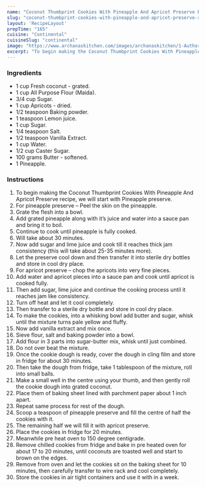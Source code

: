 ---
name: "Coconut Thumbprint Cookies With Pineapple And Apricot Preserve Recipe"
slug: "coconut-thumbprint-cookies-with-pineapple-and-apricot-preserve-recipe"
layout: 'RecipeLayout'
prepTime: "165"
cuisine: "Continental"
cuisineSlug: "continental"
image: "https://www.archanaskitchen.com/images/archanaskitchen/1-Author/jyothir/Coconut_Thumbprint_Cookies_with_Pineapple_and_Apricot_Preserve.jpg"
excerpt: "To begin making the Coconut Thumbprint Cookies With Pineapple And Apricot Preserve recipe, we will start with Pineapple preserve"
---

### Ingredients

- 1 cup Fresh coconut - grated.
- 1 cup All Purpose Flour (Maida).
- 3/4 cup Sugar.
- 1 cup Apricots - dried.
- 1/2 teaspoon Baking powder.
- 1 teaspoon Lemon juice.
- 1 cup Sugar.
- 1/4 teaspoon Salt.
- 1/2 teaspoon Vanilla Extract.
- 1 cup Water.
- 1/2 cup Caster Sugar.
- 100 grams Butter - softened.
- 1 Pineapple.

### Instructions

1. To begin making the Coconut Thumbprint Cookies With Pineapple And Apricot Preserve recipe, we will start with Pineapple preserve.
1. For pineapple preserve – Peel the skin on the pineapple.
1. Grate the flesh into a bowl.
1. Add grated pineapple along with it’s juice and water into a sauce pan and bring it to boil.
1. Continue to cook until pineapple is fully cooked.
1. Will take about 30 minutes.
1. Now add sugar and lime juice and cook till it reaches thick jam consistency (this will take about 25-35 minutes more).
1. Let the preserve cool down and then transfer it into sterile dry bottles and store in cool dry place.
1. For apricot preserve – chop the apricots into very fine pieces.
1. Add water and apricot pieces into a sauce pan and cook until apricot is cooked fully.
1. Then add sugar, lime juice and continue the cooking process until it reaches jam like consistency.
1. Turn off heat and let it cool completely.
1. Then transfer to a sterile dry bottle and store in cool dry place.
1. To make the cookies, into a whisking bowl add butter and sugar, whisk until the mixture turns pale yellow and fluffy.
1. Now add vanilla extract and mix once.
1. Sieve flour, salt and baking powder into a bowl.
1. Add flour in 3 parts into sugar-butter mix, whisk until just combined.
1. Do not over beat the mixture.
1. Once the cookie dough is ready, cover the dough in cling film and store in fridge for about 30 minutes.
1. Then take the dough from fridge, take 1 tablespoon of the mixture, roll into small balls.
1. Make a small well in the centre using your thumb, and then gently roll the cookie dough into grated coconut.
1. Place them of baking sheet lined with parchment paper about 1 inch apart.
1. Repeat same process for rest of the dough.
1. Scoop a teaspoon of pineapple preserve and fill the centre of half the cookies with it.
1. The remaining half we will fill it with apricot preserve.
1. Place the cookies in fridge for 20 minutes.
1. Meanwhile pre heat oven to 150 degree centigrade.
1. Remove chilled cookies from fridge and bake in pre heated oven for about 17 to 20 minutes, until coconuts are toasted well and start to brown on the edges.
1. Remove from oven and let the cookies sit on the baking sheet for 10 minutes, then carefully transfer to wire rack and cool completely.
1. Store the cookies in air tight containers and use it with in a week.
